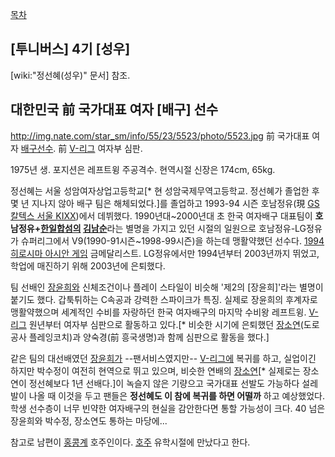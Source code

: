 [[목차]]

== [투니버스] 4기 [성우] ==
[wiki:"정선혜(성우)" 문서] 참조.

== 대한민국 前 국가대표 여자 [배구] 선수 ==
http://img.nate.com/star_sm/info/55/23/5523/photo/5523.jpg
前 국가대표 여자 [[배구]]선수. 前 [[V-리그]] 여자부 심판.

1975년 생. 포지션은 레프트윙 주공격수. 현역시절 신장은 174cm, 65kg.

정선혜는 서울 성암여자상업고등학교[* 현 성암국제무역고등학교. 정선혜가 졸업한 후 몇 년 지나지 않아 배구 팀은 해체되었다.]를 졸업하고 1993-94 시즌 호남정유(現 [[GS칼텍스 서울 KIXX]])에서 데뷔했다. 1990년대~2000년대 초 한국 여자배구 대표팀이 '''호남정유+[[한일합섬]]의 [[김남순]]'''라는 별명을 가지고 있던 시절의 일원으로 호남정유-LG정유가 슈퍼리그에서 V9(1990-91시즌~1998-99시즌)을 하는데 맹활약했던 선수다. [[1994 히로시마 아시안 게임]] 금메달리스트. LG정유에서만 1994년부터 2003년까지 뛰었고, 학업에 매진하기 위해 2003년에 은퇴했다.

팀 선배인 [[장윤희]]와 신체조건이나 플레이 스타일이 비슷해 '제2의 [장윤희]'라는 별명이 붙기도 했다. 갑툭튀하는 C속공과 강력한 스파이크가 특징. 실제로 장윤희의 후계자로 맹활약했으며 세계적인 수비를 자랑하던 한국 여자배구의 마지막 수비왕 레프트윙. [[V-리그]] 원년부터 여자부 심판으로 활동하고 있다.[* 비슷한 시기에 은퇴했던 [[장소연]](도로공사 플레잉코치)과 양숙경(前 흥국생명)과 함께 심판으로 활동을 했다.]

같은 팀의 대선배였던 [[장윤희]]가 --팬서비스였지만-- [[V-리그]]에 복귀를 하고, 실업이긴 하지만 박수정이 여전히 현역으로 뛰고 있으며, 비슷한 연배의 [[장소연]][* 실제로는 장소연이 정선혜보다 1년 선배다.]이 녹슬지 않은 기량으고 국가대표 선발도 가능하다 설레발이 나올 때 이것을 두고 팬들은 '''정선혜도 이 참에 복귀를 하면 어떨까''' 하고 예상했었다. 학생 선수층이 너무 빈약한 여자배구의 현실을 감안한다면 통할 가능성이 크다. 40 넘은 장윤희와 박수정, 장소연도 통하는 마당에...

참고로 남편이 [[홍콩]]계 호주인이다. [[호주]] 유학시절에 만났다고 한다.
